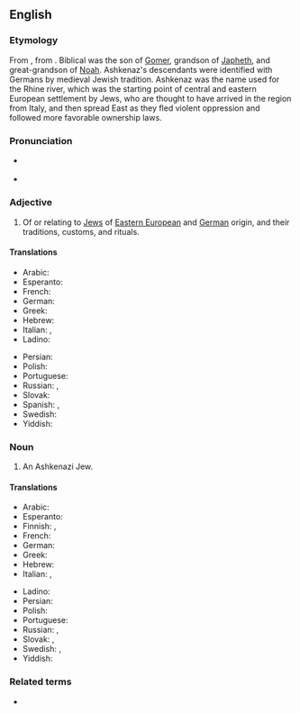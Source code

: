 {{also|ashkenazí}}
==English==
{{wikipedia}}

===Etymology===
From {{bor|en|he|אַשְׁכְּנַזִּי|tr='ashk'nazí}}, from {{der|en|hbo|אַשְׁכְּנַז||tr=ʾaškənaz}}. Biblical {{w|Ashkenaz}} was the son of [[Gomer]], grandson of [[Japheth]], and great-grandson of [[Noah]]. Ashkenaz's descendants were identified with Germans by medieval Jewish tradition. Ashkenaz was the name used for the Rhine river, which was the starting point of central and eastern European settlement by Jews, who are thought to have arrived in the region from Italy, and then spread East as they fled violent oppression and followed more favorable ownership laws.

===Pronunciation===
* {{a|UK}} {{IPA|en|/ˌæʃkɪˈnɑːzi/|/ˌæʃkɪnəˈziː/}}
* {{a|US}} {{IPA|en|/ˌɑːʃkɪˈnɑːzi/|/ˌɑːʃkɪnəˈziː/}}

===Adjective===
{{en-adj}}

# Of or relating to [[Jew]]s of [[Eastern Europe|Eastern European]] and [[German]] origin, and their traditions, customs, and rituals.

====Translations====
{{trans-top|of, or relating to Jews from Germany or Eastern Europe}}
* Arabic: {{t|ar|أَشْكِنَازِيّ}}
* Esperanto: {{t|eo|aŝkenaza}}
* French: {{t+|fr|ashkénaze}}
* German: {{t+|de|aschkenasisch}}
* Greek: {{t|el|ασκενάζι|m|f}}
* Hebrew: {{t+|he|אַשְׁכְּנַזִּי|tr='ashk'nazí}}
* Italian: {{t|it|ashkenazita}}, {{t|it|askenazita}}
* Ladino: {{t|lad|ashkenazi}}
{{trans-mid}}
* Persian: {{t|fa|اشکنازی|tr=aškenâzi}}
* Polish: {{t+|pl|aszkenazyjski}}
* Portuguese: {{t|pt|ashkenazi}}
* Russian: {{t+|ru|ашкена́зский}}, {{t|ru|ашкенази́йский}}
* Slovak: {{t|sk|aškenázsky}}
* Spanish: {{t+|es|asquenazí}}, {{t+|es|askenazí}}
* Swedish: {{t+|sv|ashkenazisk}}
* Yiddish: {{t|yi|אַשכּנזיש|tr=ashkenazish}}
{{trans-bottom}}

===Noun===
{{en-noun|Ashkenazim|Ashkenazis}}

# An Ashkenazi Jew.

====Translations====
{{trans-top|Jew from Germany or Eastern Europe}}
* Arabic: {{t|ar|أَشْكِنَازِيّ|m}}
* Esperanto: {{t|eo|aŝkenazo}}
* Finnish: {{t|fi|aškenasi}}, {{t|fi|aškenasijuutalainen}}
* French: {{t+|fr|ashkénaze}}
* German: {{t+|de|Aschkenasi|m}}
* Greek: {{t|el|ασκενάζι|m|f}}
* Hebrew: {{t+|he|אַשְׁכְּנַזִּי|tr='ashk'nazí}}
* Italian: {{t|it|ashkenazita|m|f}}, {{t|it|askenazita|m|f}}
{{trans-mid}}
* Ladino: {{t|lad|ashkenazi}}
* Persian: {{t|fa|اشکنازی|tr=aškenâzi}}
* Polish: {{t|pl|aszkenazyjczyk|m}}
* Portuguese: {{t|pt|ashkenazi|m|f}}
* Russian: {{t+|ru|ашкенази́|m|f}}, {{t+|ru|ашкена́з|m}}
* Slovak: {{t|sk|Aškenáz|m}}, {{t|sk|Aškenázka|f}}
* Swedish: {{t|sv|ashkenazisk jude}}, {{t+|sv|ashkenaz|c}}
* Yiddish: {{t|yi|אַשכּנזי|m|tr=ashkenazi}}
{{trans-bottom}}

===Related terms===
* {{l|en|Ashkenazic}}